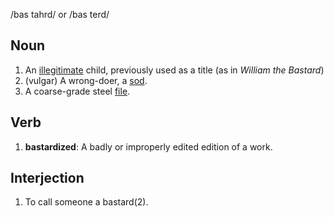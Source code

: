/bas tahrd/ or /bas terd/

==Noun==

# An [[illegitimate]] child, previously used as a title (as in ''William the Bastard'')
# (vulgar) A wrong-doer, a [[sod]].
# A coarse-grade steel [[file]].

==Verb==
# '''bastardized''': A badly or improperly edited edition of a work.

==Interjection==

# To call someone a bastard(2).